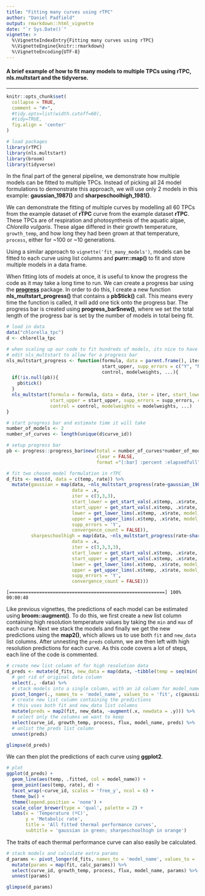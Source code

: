 ```yaml
---
title: "Fitting many curves using rTPC"
author: "Daniel Padfield"
output: rmarkdown::html_vignette
date: "`r Sys.Date()`"
vignette: >
  %\VignetteIndexEntry{Fitting many curves using rTPC}
  %\VignetteEngine{knitr::rmarkdown}
  %\VignetteEncoding{UTF-8}
---
```

#### A brief example of how to fit many models to multiple TPCs using rTPC, nls.multstart and the tidyverse.

***

```r
knitr::opts_chunk$set(
  collapse = TRUE,
  comment = "#>",
  #tidy.opts=list(width.cutoff=60),
  #tidy=TRUE,
  fig.align = 'center'
)
```

```r
# load packages
library(rTPC)
library(nls.multstart)
library(broom)
library(tidyverse)
```

In the final part of the general pipeline, we demonstrate how multiple models can be fitted to multiple TPCs. Instead of picking all 24 model formulations to demonstrate this approach, we will use only 2 models in this example: **gaussian_1987()** and **sharpeschoolhigh_1981()**.

We can demonstrate the fitting of multiple curves by modelling all 60 TPCs from the example dataset of **rTPC** curve from the example dataset **rTPC**. These TPCs are of respiration and photosynthesis of the aquatic algae, *Chlorella vulgaris*. These algae differed in their growth temperature, `growth_temp`, and how long they had been grown at that temperature, `process`, either for ~100 or ~10 generations.

Using a similar approach to `vignette('fit_many_models')`, models can be fitted to each curve using list columns and **purrr::map()** to fit and store multiple models in a data frame.

When fitting lots of models at once, it is useful to know the progress the code as it may take a long time to run. We can create a progress bar using the [**progress**](https://github.com/r-lib/progress/blob/master/README.md) package. In order to do this, I create a new function **nls_multstart_progress()** that contains a **pb\$tick()** call. This means every time the function is called, it will add one tick onto the progress bar. The progress bar is created using **progress_bar\$new()**, where we set the total length of the progress bar is set by the number of models in total being fit.

```r
# load in data
data("chlorella_tpc")
d <- chlorella_tpc

# when scaling up our code to fit hundreds of models, its nice to have a progress bar
# edit nls_multstart to allow for a progress bar
nls_multstart_progress <- function(formula, data = parent.frame(), iter, start_lower, 
                                   start_upper, supp_errors = c("Y", "N"), convergence_count = 100, 
                                   control, modelweights, ...){
  if(!is.null(pb)){
    pb$tick()
  }
  nls_multstart(formula = formula, data = data, iter = iter, start_lower = start_lower, 
                start_upper = start_upper, supp_errors = supp_errors, convergence_count = convergence_count, 
                control = control, modelweights = modelweights, ...)
}

# start progress bar and estimate time it will take
number_of_models <- 2
number_of_curves <- length(unique(d$curve_id))

# setup progress bar
pb <- progress::progress_bar$new(total = number_of_curves*number_of_models,
                                 clear = FALSE,
                                 format ="[:bar] :percent :elapsedfull")

# fit two chosen model formulation in rTPC
d_fits <- nest(d, data = c(temp, rate)) %>%
  mutate(gaussian = map(data, ~nls_multstart_progress(rate~gaussian_1987(temp = temp, rmax,topt,a),
                        data = .x,
                        iter = c(3,3,3),
                        start_lower = get_start_vals(.x$temp, .x$rate, model_name = 'gaussian_1987') - 10,
                        start_upper = get_start_vals(.x$temp, .x$rate, model_name = 'gaussian_1987') + 10,
                        lower = get_lower_lims(.x$temp, .x$rate, model_name = 'gaussian_1987'),
                        upper = get_upper_lims(.x$temp, .x$rate, model_name = 'gaussian_1987'),
                        supp_errors = 'Y',
                        convergence_count = FALSE)),
         sharpeschoolhigh = map(data, ~nls_multstart_progress(rate~sharpeschoolhigh_1981(temp = temp, r_tref,e,eh,th, tref = 15),
                        data = .x,
                        iter = c(3,3,3,3),
                        start_lower = get_start_vals(.x$temp, .x$rate, model_name = 'sharpeschoolhigh_1981') - 10,
                        start_upper = get_start_vals(.x$temp, .x$rate, model_name = 'sharpeschoolhigh_1981') + 10,
                        lower = get_lower_lims(.x$temp, .x$rate, model_name = 'sharpeschoolhigh_1981'),
                        upper = get_upper_lims(.x$temp, .x$rate, model_name = 'sharpeschoolhigh_1981'),
                        supp_errors = 'Y',
                        convergence_count = FALSE)))
```
```
[=========================================================] 100% 00:00:40
```


Like previous vignettes, the predictions of each model can be estimated using **broom::augment()**. To do this, we first create a new list column containing high resolution temperature values by taking the `min` and `max` of each curve. Next we stack the models and finally we get the new predictions using the **map2()**, which allows us to use both `fit` and `new_data` list columns. After unnesting the `preds` column, we are then left with high resolution predictions for each curve. As this code covers a lot of steps, each line of the code is commented.

```r
# create new list column of for high resolution data
d_preds <- mutate(d_fits, new_data = map(data, ~tibble(temp = seq(min(.x$temp), max(.x$temp), length.out = 100)))) %>%
  # get rid of original data column
  select(., -data) %>%
  # stack models into a single column, with an id column for model_name
  pivot_longer(., names_to = 'model_name', values_to = 'fit', c(gaussian,sharpeschoolhigh)) %>%
  # create new list column containing the predictions
  # this uses both fit and new_data list columns
  mutate(preds = map2(fit, new_data, ~augment(.x, newdata = .y))) %>%
  # select only the columns we want to keep
  select(curve_id, growth_temp, process, flux, model_name, preds) %>%
  # unlist the preds list column
  unnest(preds)

glimpse(d_preds)

```

We can then plot the predictions of each curve using **ggplot2**.

```r
# plot
ggplot(d_preds) +
  geom_line(aes(temp, .fitted, col = model_name)) +
  geom_point(aes(temp, rate), d) +
  facet_wrap(~curve_id, scales = 'free_y', ncol = 6) +
  theme_bw() +
  theme(legend.position = 'none') +
  scale_color_brewer(type = 'qual', palette = 2) +
  labs(x = 'Temperature (ºC)',
       y = 'Metabolic rate',
       title = 'All fitted thermal performance curves',
       subtitle = 'gaussian in green; sharpeschoolhigh in orange')

```

The traits of each thermal performance curve can also easily be calculated.

```r
# stack models and calculate extra params
d_params <- pivot_longer(d_fits, names_to = 'model_name', values_to = 'fit', c(gaussian,sharpeschoolhigh)) %>%
  mutate(params = map(fit, calc_params)) %>%
  select(curve_id, growth_temp, process, flux, model_name, params) %>%
  unnest(params)

glimpse(d_params)
```


